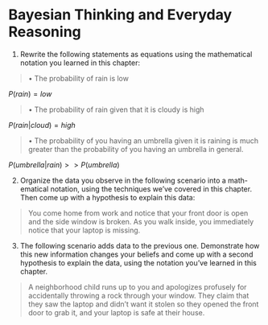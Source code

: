 # Bayesian Thinking and Everyday Reasoning

1.  Rewrite the following statements as equations using the mathematical notation you learned in this chapter:

>  • The probability of rain is low

$P(rain) = low$

> • The probability of rain given that it is cloudy is high

$P(rain|cloud) = high$

> • The probability of you having an umbrella given it is raining is much greater than the probability of you having an umbrella in general.

$P(umbrella|rain) >> P(umbrella)$

2. Organize the data you observe in the following scenario into a math- ematical notation, using the techniques we've covered in this chapter. Then come up with a hypothesis to explain this data:

> You come home from work and notice that your front door is open and the side window is broken. As you walk inside, you immediately notice that your laptop is missing.

3. The following scenario adds data to the previous one. Demonstrate how this new information changes your beliefs and come up with a second hypothesis to explain the data, using the notation you've learned in this chapter.

> A neighborhood child runs up to you and apologizes profusely for accidentally throwing a rock through your window. They claim that they saw the laptop and didn't want it stolen so they opened the front door to grab it, and your laptop is safe at their house.
